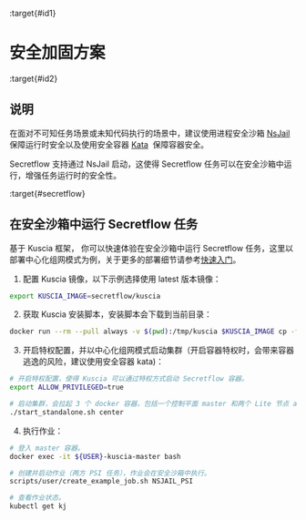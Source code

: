 :target{#id1}

# 安全加固方案

:target{#id2}

## 说明

在面对不可知任务场景或未知代码执行的场景中，建议使用进程安全沙箱 [NsJail](https://github.com/google/nsjail) 保障运行时安全以及使用安全容器 [Kata](https://github.com/kata-containers/kata-containers)  保障容器安全。

Secretflow 支持通过 NsJail 启动，这使得 Secretflow 任务可以在安全沙箱中运行，增强任务运行时的安全性。

:target{#secretflow}

## 在安全沙箱中运行 Secretflow 任务

基于 Kuscia 框架， 你可以快速体验在安全沙箱中运行 Secretflow 任务，这里以部署中心化组网模式为例，关于更多的部署细节请参考[快速入门](../getting_started/quickstart_cn.mdx)。

1. 配置 Kuscia 镜像，以下示例选择使用 latest 版本镜像：

```bash
export KUSCIA_IMAGE=secretflow/kuscia
```

2. 获取 Kuscia 安装脚本，安装脚本会下载到当前目录：

```bash
docker run --rm --pull always -v $(pwd):/tmp/kuscia $KUSCIA_IMAGE cp -f /home/kuscia/scripts/deploy/start_standalone.sh /tmp/kuscia
```

3. 开启特权配置，并以中心化组网模式启动集群（开启容器特权时，会带来容器逃逸的风险，建议使用安全容器 kata)：

```bash
# 开启特权配置，使得 Kuscia 可以通过特权方式启动 Secretflow 容器。
export ALLOW_PRIVILEGED=true

# 启动集群，会拉起 3 个 docker 容器，包括一个控制平面 master 和两个 Lite 节点 alice 和 bob。
./start_standalone.sh center
```

4. 执行作业：

```bash
# 登入 master 容器。
docker exec -it ${USER}-kuscia-master bash

# 创建并启动作业（两方 PSI 任务），作业会在安全沙箱中执行。
scripts/user/create_example_job.sh NSJAIL_PSI

# 查看作业状态。
kubectl get kj
```

